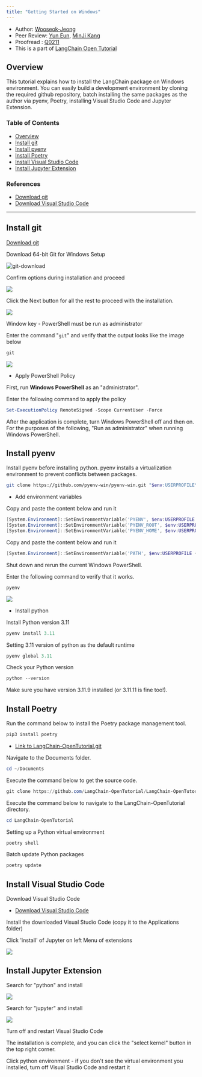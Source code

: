 ```yaml
---
title: "Getting Started on Windows"
---
```



- Author: [Wooseok-Jeong](https://github.com/jeong-wooseok)
- Peer Review: [Yun Eun](https://github.com/yuneun92), [MinJi Kang](https://www.linkedin.com/in/minji-kang-995b32230/)
- Proofread : [Q0211](https://github.com/Q0211)
- This is a part of [LangChain Open Tutorial](https://github.com/LangChain-OpenTutorial/LangChain-OpenTutorial)

## Overview

This tutorial explains how to install the LangChain package on Windows environment. You can easily build a development environment by cloning the required github repository, batch installing the same packages as the author via pyenv, Poetry, installing Visual Studio Code and Jupyter Extension.

### Table of Contents

- [Overview](#overview)
- [Install git](#install-git)
- [Install pyenv](#install-pyenv)
- [Install Poetry](#install-poetry)
- [Install Visual Studio Code](#install-visual-studio-code)
- [Install Jupyter Extension](#install-jupyter-extension)

### References

- [Download git](https://git-scm.com/download/win)
- [Download Visual Studio Code](https://code.visualstudio.com/download)

---

## Install git

[Download git](https://git-scm.com/download/win)

Download 64-bit Git for Windows Setup

![git-download](./img/01-follow-the-installation-video-windows-01.png)

Confirm options during installation and proceed

![](./img/01-follow-the-installation-video-windows-02.png)

Click the Next button for all the rest to proceed with the installation.

![](./img/01-follow-the-installation-video-windows-03.png)

Window key - PowerShell must be run as administrator

Enter the command "`git`" and verify that the output looks like the image below

```powershell
git
```

![](./img/01-follow-the-installation-video-windows-04.png)

- Apply PowerShell Policy

First, run **Windows PowerShell** as an "administrator".

Enter the following command to apply the policy

```powershell
Set-ExecutionPolicy RemoteSigned -Scope CurrentUser -Force
```

After the application is complete, turn Windows PowerShell off and then on. For the purposes of the following, "Run as administrator" when running Windows PowerShell.

## Install pyenv

Install pyenv before installing python. pyenv installs a virtualization environment to prevent conflicts between packages.

```bash
git clone https://github.com/pyenv-win/pyenv-win.git "$env:USERPROFILE\.pyenv"
```

- Add environment variables

Copy and paste the content below and run it

```powershell
[System.Environment]::SetEnvironmentVariable('PYENV', $env:USERPROFILE + "\.pyenv\pyenv-win\", "User")
[System.Environment]::SetEnvironmentVariable('PYENV_ROOT', $env:USERPROFILE + "\.pyenv\pyenv-win\", "User")
[System.Environment]::SetEnvironmentVariable('PYENV_HOME', $env:USERPROFILE + "\.pyenv\pyenv-win\", "User")
```

Copy and paste the content below and run it

```powershell
[System.Environment]::SetEnvironmentVariable('PATH', $env:USERPROFILE + "\.pyenv\pyenv-win\bin;" + $env:USERPROFILE + "\.pyenv\pyenv-win\shims;" + [System.Environment]::GetEnvironmentVariable('PATH', "User"), "User")
```

Shut down and rerun the current Windows PowerShell.

Enter the following command to verify that it works.

```powershell
pyenv
```

![](./img/01-follow-the-installation-video-windows-05.png)

- Install python

Install Python version 3.11

```powershell
pyenv install 3.11
```

Setting 3.11 version of python as the default runtime

```powershell
pyenv global 3.11
```

Check your Python version

```powershell
python --version
```

Make sure you have version 3.11.9 installed (or 3.11.11 is fine too!).

## Install Poetry

Run the command below to install the Poetry package management tool.

```bash
pip3 install poetry
```

- [Link to LangChain-OpenTutorial.git](https://github.com/LangChain-OpenTutorial/LangChain-OpenTutorial.git)

Navigate to the Documents folder.

```powershell
cd ~/Documents
```

Execute the command below to get the source code.

```powershell
git clone https://github.com/LangChain-OpenTutorial/LangChain-OpenTutorial.git
```

Execute the command below to navigate to the LangChain-OpenTutorial directory.

```powershell
cd LangChain-OpenTutorial
```

Setting up a Python virtual environment

```powershell
poetry shell
```

Batch update Python packages

```powershell
poetry update
```

## Install Visual Studio Code

Download Visual Studio Code

- [Download Visual Studio Code](https://code.visualstudio.com/download)

Install the downloaded Visual Studio Code (copy it to the Applications folder)

Click 'install' of Jupyter on left Menu of extensions

![](./img/01-follow-the-installation-video-windows-06.png)

## Install Jupyter Extension

Search for "python" and install

![](./img/01-follow-the-installation-video-windows-07.png)

Search for "jupyter" and install

![](./img/01-follow-the-installation-video-windows-08.png)

Turn off and restart Visual Studio Code

The installation is complete, and you can click the "select kernel" button in the top right corner.

Click python environment - if you don't see the virtual environment you installed, turn off Visual Studio Code and restart it